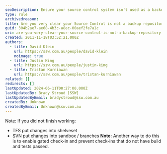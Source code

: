```yaml
---
seoDescription: Ensure your source control system isn't used as a backup repository by regularly verifying and testing changes.
type: rule
archivedreason:
title: Are you very clear your Source Control is not a backup repository?
guid: 304b2ae7-ae68-4b3c-a8ec-00aef2fe7a1c
uri: are-you-very-clear-your-source-control-is-not-a-backup-repository
created: 2011-11-18T03:52:21.000Z
authors:
  - title: David Klein
    url: https://ssw.com.au/people/david-klein
    noimage: true
  - title: Justin King
    url: https://ssw.com.au/people/justin-king
  - title: Tristan Kurniawan
    url: https://ssw.com.au/people/tristan-kurniawan
related: []
redirects: []
lastUpdated: 2024-06-11T00:27:00.000Z
lastUpdatedBy: Brady Stroud [SSW]
lastUpdatedByEmail: bradystroud@ssw.com.au
createdBy: Unknown
createdByEmail: Unknown@ssw.com.au
---
```


Note: If you did not finish working:

* TFS put changes into shelveset
* SVN put changes into sandbox / branches
**Note:** Another way to do this is to enable gated check-in and prevent check-ins that do not have build and tests passed.
